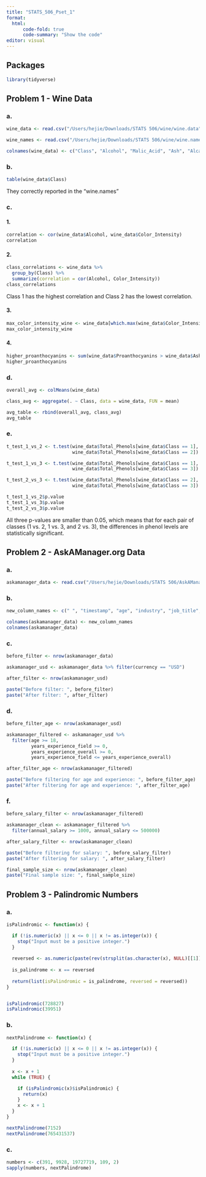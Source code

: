```yaml
---
title: "STATS_506_Pset_1"
format: 
  html:
      code-fold: true
      code-summary: "Show the code"
editor: visual
---
```


## Packages

```r
library(tidyverse)
```

## Problem 1 - Wine Data

### a.

```r
wine_data <- read.csv("/Users/hejie/Downloads/STATS 506/wine/wine.data", header = FALSE)

wine_names <- read.csv("/Users/hejie/Downloads/STATS 506/wine/wine.names", header = FALSE)

colnames(wine_data) <- c("Class", "Alcohol", "Malic_Acid", "Ash", "Alcalinity_of_Ash", "Magnesium", "Total_Phenols", "Flavanoids", "Nonflavanoid_Phenols", "Proanthocyanins", "Color_Intensity", "Hue", "OD280_OD315_of_Diluted_Wines", "Proline")
```

### b.

```r
table(wine_data$Class)
```

They correctly reported in the "wine.names"

### c.

#### 1.

```r
correlation <- cor(wine_data$Alcohol, wine_data$Color_Intensity)
correlation
```

#### 2.

```r
class_correlations <- wine_data %>%
  group_by(Class) %>%
  summarize(correlation = cor(Alcohol, Color_Intensity))
class_correlations
```

Class 1 has the highest correlation and Class 2 has the lowest correlation.

#### 3.

```r
max_color_intensity_wine <- wine_data[which.max(wine_data$Color_Intensity), ]
max_color_intensity_wine
```

#### 4.

```r
higher_proanthocyanins <- sum(wine_data$Proanthocyanins > wine_data$Ash) / nrow(wine_data) * 100
higher_proanthocyanins
```

### d.

```r
overall_avg <- colMeans(wine_data)

class_avg <- aggregate(. ~ Class, data = wine_data, FUN = mean)

avg_table <- rbind(overall_avg, class_avg)
avg_table
```

### e.

```r
t_test_1_vs_2 <- t.test(wine_data$Total_Phenols[wine_data$Class == 1], 
                        wine_data$Total_Phenols[wine_data$Class == 2])

t_test_1_vs_3 <- t.test(wine_data$Total_Phenols[wine_data$Class == 1], 
                        wine_data$Total_Phenols[wine_data$Class == 3])

t_test_2_vs_3 <- t.test(wine_data$Total_Phenols[wine_data$Class == 2], 
                        wine_data$Total_Phenols[wine_data$Class == 3])

t_test_1_vs_2$p.value
t_test_1_vs_3$p.value
t_test_2_vs_3$p.value
```

All three p-values are smaller than 0.05, which means that for each pair of classes (1 vs. 2, 1 vs. 3, and 2 vs. 3), the differences in phenol levels are statistically significant.

## Problem 2 - AskAManager.org Data

### a.

```r
askamanager_data <- read.csv("/Users/hejie/Downloads/STATS 506/AskAManager.csv")
```

### b.

```r
new_column_names <- c(" ", "timestamp", "age", "industry", "job_title", "job_context", "annual_salary", "additional_compensation", "currency", "other_currency", "income_context", "country", "state", "city", "years_experience_overall", "years_experience_field", "education", "gender", "race")

colnames(askamanager_data) <- new_column_names
colnames(askamanager_data)
```

### c.

```r
before_filter <- nrow(askamanager_data)

askamanager_usd <- askamanager_data %>% filter(currency == "USD")

after_filter <- nrow(askamanager_usd)

paste("Before filter: ", before_filter)
paste("After filter: ", after_filter)
```

### d.

```r
before_filter_age <- nrow(askamanager_usd)

askamanager_filtered <- askamanager_usd %>%
  filter(age >= 18, 
         years_experience_field >= 0, 
         years_experience_overall >= 0,
         years_experience_field <= years_experience_overall)

after_filter_age <- nrow(askamanager_filtered)

paste("Before filtering for age and experience: ", before_filter_age)
paste("After filtering for age and experience: ", after_filter_age)
```

### f.

```r
before_salary_filter <- nrow(askamanager_filtered)

askamanager_clean <- askamanager_filtered %>%
  filter(annual_salary >= 1000, annual_salary <= 500000)

after_salary_filter <- nrow(askamanager_clean)

paste("Before filtering for salary: ", before_salary_filter)
paste("After filtering for salary: ", after_salary_filter)
```

```r
final_sample_size <- nrow(askamanager_clean)
paste("Final sample size: ", final_sample_size)
```

## Problem 3 - Palindromic Numbers

### a.

```r
isPalindromic <- function(x) {

  if (!is.numeric(x) || x <= 0 || x != as.integer(x)) {
    stop("Input must be a positive integer.")
  }
  
  reversed <- as.numeric(paste(rev(strsplit(as.character(x), NULL)[[1]]), collapse = ""))
  
  is_palindrome <- x == reversed
  
  return(list(isPalindromic = is_palindrome, reversed = reversed))
}


isPalindromic(728827)
isPalindromic(39951) 
```

### b.

```r
nextPalindrome <- function(x) {

  if (!is.numeric(x) || x <= 0 || x != as.integer(x)) {
    stop("Input must be a positive integer.")
  }
  
  x <- x + 1
  while (TRUE) {

    if (isPalindromic(x)$isPalindromic) {
      return(x)
    }
    x <- x + 1
  }
}

nextPalindrome(7152)
nextPalindrome(765431537) 
```

### c.

```r
numbers <- c(391, 9928, 19727719, 109, 2)
sapply(numbers, nextPalindrome)
```
